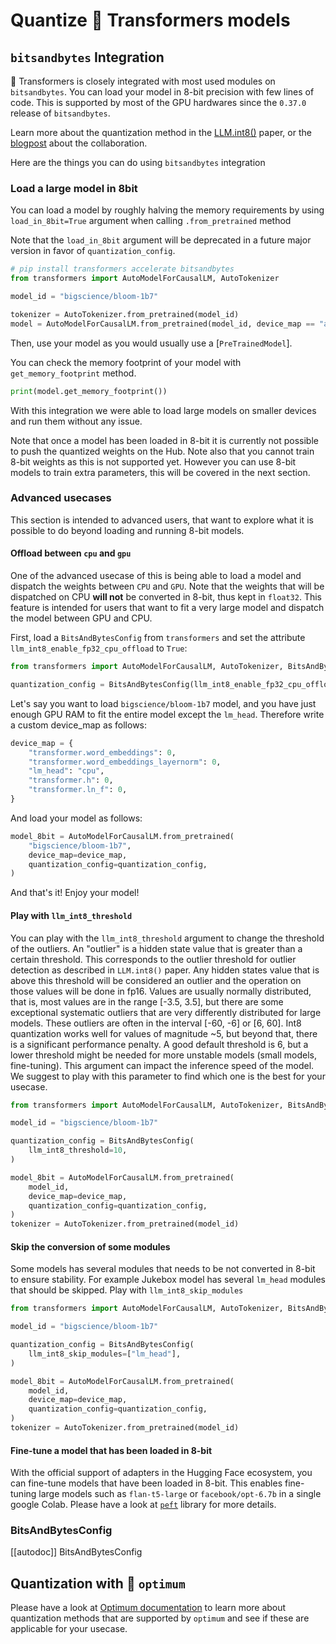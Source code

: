 <!--Copyright 2023 The HuggingFace Team. All rights reserved.

Licensed under the Apache License, Version 2.0 (the "License"); you may not use this file except in compliance with
the License. You may obtain a copy of the License at

http://www.apache.org/licenses/LICENSE-2.0

Unless required by applicable law or agreed to in writing, software distributed under the License is distributed on
an "AS IS" BASIS, WITHOUT WARRANTIES OR CONDITIONS OF ANY KIND, either express or implied. See the License for the
specific language governing permissions and limitations under the License.
-->

# Quantize 🤗 Transformers models

## `bitsandbytes` Integration

🤗 Transformers is closely integrated with most used modules on `bitsandbytes`. You can load your model in 8-bit precision with few lines of code.
This is supported by most of the GPU hardwares since the `0.37.0` release of `bitsandbytes`.

Learn more about the quantization method in the [LLM.int8()](https://arxiv.org/abs/2208.07339) paper, or the [blogpost](https://huggingface.co/blog/hf-bitsandbytes-integration) about the collaboration.

Here are the things you can do using `bitsandbytes` integration

### Load a large model in 8bit

You can load a model by roughly halving the memory requirements by using `load_in_8bit=True` argument when calling `.from_pretrained` method

<Tip>

Note that the `load_in_8bit` argument will be deprecated in a future major version in favor of `quantization_config`.

</Tip>


```python
# pip install transformers accelerate bitsandbytes
from transformers import AutoModelForCausalLM, AutoTokenizer

model_id = "bigscience/bloom-1b7"

tokenizer = AutoTokenizer.from_pretrained(model_id)
model = AutoModelForCausalLM.from_pretrained(model_id, device_map == "auto", load_in_8bit=True)
```

Then, use your model as you would usually use a [`PreTrainedModel`].

You can check the memory footprint of your model with `get_memory_footprint` method.

```python
print(model.get_memory_footprint())
```

With this integration we were able to load large models on smaller devices and run them without any issue.  

<Tip warning={true}>

Note that once a model has been loaded in 8-bit it is currently not possible to push the quantized weights on the Hub. Note also that you cannot train 8-bit weights as this is not supported yet. However you can use 8-bit models to train extra parameters, this will be covered in the next section.

</Tip>

### Advanced usecases

This section is intended to advanced users, that want to explore what it is possible to do beyond loading and running 8-bit models.

#### Offload between `cpu` and `gpu`

One of the advanced usecase of this is being able to load a model and dispatch the weights between `CPU` and `GPU`. Note that the weights that will be dispatched on CPU **will not** be converted in 8-bit, thus kept in `float32`. This feature is intended for users that want to fit a very large model and dispatch the model between GPU and CPU.

First, load a `BitsAndBytesConfig` from `transformers` and set the attribute `llm_int8_enable_fp32_cpu_offload` to `True`:

```python
from transformers import AutoModelForCausalLM, AutoTokenizer, BitsAndBytesConfig

quantization_config = BitsAndBytesConfig(llm_int8_enable_fp32_cpu_offload=True)
```

Let's say you want to load `bigscience/bloom-1b7` model, and you have just enough GPU RAM to fit the entire model except the `lm_head`. Therefore write a custom device_map as follows:
```python
device_map = {
    "transformer.word_embeddings": 0,
    "transformer.word_embeddings_layernorm": 0,
    "lm_head": "cpu",
    "transformer.h": 0,
    "transformer.ln_f": 0,
}
```

And load your model as follows:
```python
model_8bit = AutoModelForCausalLM.from_pretrained(
    "bigscience/bloom-1b7",
    device_map=device_map,
    quantization_config=quantization_config,
)
```

And that's it! Enjoy your model!

#### Play with `llm_int8_threshold`

You can play with the `llm_int8_threshold` argument to change the threshold of the outliers. An "outlier" is a hidden state value that is greater than a certain threshold. 
This corresponds to the outlier threshold for outlier detection as described in `LLM.int8()` paper. Any hidden states value that is above this threshold will be considered an outlier and the operation on those values will be done in fp16. Values are usually normally distributed, that is, most values are in the range [-3.5, 3.5], but there are some exceptional systematic outliers that are very differently distributed for large models. These outliers are often in the interval [-60, -6] or [6, 60]. Int8 quantization works well for values of magnitude ~5, but beyond that, there is a significant performance penalty. A good default threshold is 6, but a lower threshold might be needed for more unstable models (small models, fine-tuning).
This argument can impact the inference speed of the model. We suggest to play with this parameter to find which one is the best for your usecase.

```python
from transformers import AutoModelForCausalLM, AutoTokenizer, BitsAndBytesConfig

model_id = "bigscience/bloom-1b7"

quantization_config = BitsAndBytesConfig(
    llm_int8_threshold=10,
)

model_8bit = AutoModelForCausalLM.from_pretrained(
    model_id,
    device_map=device_map,
    quantization_config=quantization_config,
)
tokenizer = AutoTokenizer.from_pretrained(model_id)
```

#### Skip the conversion of some modules

Some models has several modules that needs to be not converted in 8-bit to ensure stability. For example Jukebox model has several `lm_head` modules that should be skipped. Play with `llm_int8_skip_modules` 

```python
from transformers import AutoModelForCausalLM, AutoTokenizer, BitsAndBytesConfig

model_id = "bigscience/bloom-1b7"

quantization_config = BitsAndBytesConfig(
    llm_int8_skip_modules=["lm_head"],
)

model_8bit = AutoModelForCausalLM.from_pretrained(
    model_id,
    device_map=device_map,
    quantization_config=quantization_config,
)
tokenizer = AutoTokenizer.from_pretrained(model_id)
```

#### Fine-tune a model that has been loaded in 8-bit

With the official support of adapters in the Hugging Face ecosystem, you can fine-tune models that have been loaded in 8-bit. 
This enables fine-tuning large models such as `flan-t5-large` or `facebook/opt-6.7b` in a single google Colab. Please have a look at [`peft`](https://github.com/huggingface/peft) library for more details.

### BitsAndBytesConfig

[[autodoc]] BitsAndBytesConfig


## Quantization with 🤗 `optimum` 

Please have a look at [Optimum documentation](https://huggingface.co/docs/optimum/index) to learn more about quantization methods that are supported by `optimum` and see if these are applicable for your usecase.

